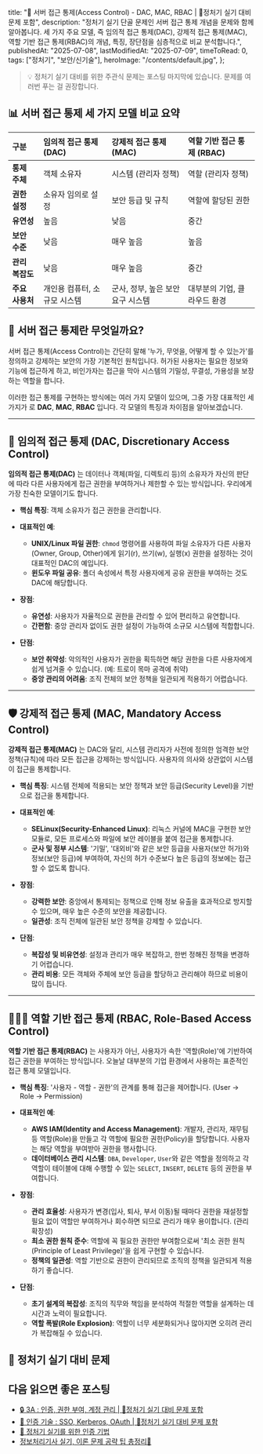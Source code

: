 
  title:
    "🔐 서버 접근 통제(Access Control) - DAC, MAC, RBAC | 🚀정처기 실기 대비 문제 포함",
  description:
    "정처기 실기 단골 문제인 서버 접근 통제 개념을 문제와 함께 알아봅니다. 세 가지 주요 모델, 즉 임의적 접근 통제(DAC), 강제적 접근 통제(MAC), 역할 기반 접근 통제(RBAC)의 개념, 특징, 장단점을 심층적으로 비교 분석합니다.",
  publishedAt: "2025-07-08",
  lastModifiedAt: "2025-07-09",
  timeToRead: 0,
  tags: ["정처기", "보안/신기술"],
  heroImage: "/contents/default.jpg",
};

> 💡 정처기 실기 대비를 위한 주관식 문제는 포스팅 마지막에 있습니다. 문제를 여러번 푸는 걸 권장합니다.

## 📊 서버 접근 통제 세 가지 모델 비교 요약

| 구분            | **임의적 접근 통제 (DAC)**   | **강제적 접근 통제 (MAC)**        | **역할 기반 접근 통제 (RBAC)** |
| :-------------- | :--------------------------- | :-------------------------------- | :----------------------------- |
| **통제 주체**   | 객체 소유자                  | 시스템 (관리자 정책)              | 역할 (관리자 정책)             |
| **권한 설정**   | 소유자 임의로 설정           | 보안 등급 및 규칙                 | 역할에 할당된 권한             |
| **유연성**      | 높음                         | 낮음                              | 중간                           |
| **보안 수준**   | 낮음                         | 매우 높음                         | 높음                           |
| **관리 복잡도** | 낮음                         | 매우 높음                         | 중간                           |
| **주요 사용처** | 개인용 컴퓨터, 소규모 시스템 | 군사, 정부, 높은 보안 요구 시스템 | 대부분의 기업, 클라우드 환경   |

## 🧐 서버 접근 통제란 무엇일까요?

서버 접근 통제(Access Control)는 간단히 말해 '누가, 무엇을, 어떻게 할 수 있는가'를 정의하고 강제하는 보안의 가장 기본적인 원칙입니다. 허가된 사용자는 필요한 정보와 기능에 접근하게 하고, 비인가자는 접근을 막아 시스템의 기밀성, 무결성, 가용성을 보장하는 역할을 합니다.

이러한 접근 통제를 구현하는 방식에는 여러 가지 모델이 있으며, 그중 가장 대표적인 세 가지가 로 **DAC**, **MAC**, **RBAC** 입니다. 각 모델의 특징과 차이점을 알아보겠습니다.

---

## 📝 임의적 접근 통제 (DAC, Discretionary Access Control)

**임의적 접근 통제(DAC)** 는 데이터나 객체(파일, 디렉토리 등)의 소유자가 자신의 판단에 따라 다른 사용자에게 접근 권한을 부여하거나 제한할 수 있는 방식입니다. 우리에게 가장 친숙한 모델이기도 합니다.

- **핵심 특징**: 객체 소유자가 접근 권한을 관리합니다.
- **대표적인 예**:

  - **UNIX/Linux 파일 권한**: `chmod` 명령어를 사용하여 파일 소유자가 다른 사용자(Owner, Group, Other)에게 읽기(r), 쓰기(w), 실행(x) 권한을 설정하는 것이 대표적인 DAC의 예입니다.
  - **윈도우 파일 공유**: 폴더 속성에서 특정 사용자에게 공유 권한을 부여하는 것도 DAC에 해당합니다.

- **장점**:

  - **유연성**: 사용자가 자율적으로 권한을 관리할 수 있어 편리하고 유연합니다.
  - **간편함**: 중앙 관리자 없이도 권한 설정이 가능하여 소규모 시스템에 적합합니다.

- **단점**:
  - **보안 취약성**: 악의적인 사용자가 권한을 획득하면 해당 권한을 다른 사용자에게 쉽게 넘겨줄 수 있습니다. (예: 트로이 목마 공격에 취약)
  - **중앙 관리의 어려움**: 조직 전체의 보안 정책을 일관되게 적용하기 어렵습니다.

---

## 🛡️ 강제적 접근 통제 (MAC, Mandatory Access Control)

**강제적 접근 통제(MAC)** 는 DAC와 달리, 시스템 관리자가 사전에 정의한 엄격한 보안 정책(규칙)에 따라 모든 접근을 강제하는 방식입니다. 사용자의 의사와 상관없이 시스템이 접근을 통제합니다.

- **핵심 특징**: 시스템 전체에 적용되는 보안 정책과 보안 등급(Security Level)을 기반으로 접근을 통제합니다.
- **대표적인 예**:

  - **SELinux(Security-Enhanced Linux)**: 리눅스 커널에 MAC을 구현한 보안 모듈로, 모든 프로세스와 파일에 보안 레이블을 붙여 접근을 통제합니다.
  - **군사 및 정부 시스템**: '기밀', '대외비'와 같은 보안 등급을 사용자(보안 허가)와 정보(보안 등급)에 부여하여, 자신의 허가 수준보다 높은 등급의 정보에는 접근할 수 없도록 합니다.

- **장점**:

  - **강력한 보안**: 중앙에서 통제되는 정책으로 인해 정보 유출을 효과적으로 방지할 수 있으며, 매우 높은 수준의 보안을 제공합니다.
  - **일관성**: 조직 전체에 일관된 보안 정책을 강제할 수 있습니다.

- **단점**:
  - **복잡성 및 비유연성**: 설정과 관리가 매우 복잡하고, 한번 정해진 정책을 변경하기 어렵습니다.
  - **관리 비용**: 모든 객체와 주체에 보안 등급을 할당하고 관리해야 하므로 비용이 많이 듭니다.

---

## 🧑‍🤝‍🧑 역할 기반 접근 통제 (RBAC, Role-Based Access Control)

**역할 기반 접근 통제(RBAC)** 는 사용자가 아닌, 사용자가 속한 '역할(Role)'에 기반하여 접근 권한을 부여하는 방식입니다. 오늘날 대부분의 기업 환경에서 사용하는 표준적인 접근 통제 모델입니다.

- **핵심 특징**: '사용자 - 역할 - 권한'의 관계를 통해 접근을 제어합니다. (User → Role → Permission)
- **대표적인 예**:

  - **AWS IAM(Identity and Access Management)**: 개발자, 관리자, 재무팀 등 역할(Role)을 만들고 각 역할에 필요한 권한(Policy)을 할당합니다. 사용자는 해당 역할을 부여받아 권한을 행사합니다.
  - **데이터베이스 관리 시스템**: `DBA`, `Developer`, `User`와 같은 역할을 정의하고 각 역할이 테이블에 대해 수행할 수 있는 `SELECT`, `INSERT`, `DELETE` 등의 권한을 부여합니다.

- **장점**:

  - **관리 효율성**: 사용자가 변경(입사, 퇴사, 부서 이동)될 때마다 권한을 재설정할 필요 없이 역할만 부여하거나 회수하면 되므로 관리가 매우 용이합니다. (관리 확장성)
  - **최소 권한 원칙 준수**: 역할에 꼭 필요한 권한만 부여함으로써 '최소 권한 원칙(Principle of Least Privilege)'을 쉽게 구현할 수 있습니다.
  - **정책의 일관성**: 역할 기반으로 권한이 관리되므로 조직의 정책을 일관되게 적용하기 좋습니다.

- **단점**:
  - **초기 설계의 복잡성**: 조직의 직무와 책임을 분석하여 적절한 역할을 설계하는 데 시간과 노력이 필요합니다.
  - **역할 폭발(Role Explosion)**: 역할이 너무 세분화되거나 많아지면 오히려 관리가 복잡해질 수 있습니다.

## 📝 정처기 실기 대비 문제

<ProblemAnswer
  problem="시스템 객체의 접근을 개인 또는 그룹의 식별자에 기반을 둔 방법, 어떤 종류의 접근을 가진 사용자가 다른 사용자에게 자신의 판단에 따라 권한을 허용하는 접근 제어 방식은?"
  correctAnswer="임의적 접근 통제(DAC)"
/>

<ProblemAnswer
  problem="규칙 기반 접근 통제 정책으로 객체에 포함된 정보의 허용 등급과 접근 정보에 대하여 주체가 갖는 접근 허가 권한에 근거하여 객체에 대한 접근을 제한하는 방법은?"
  correctAnswer="강제적 접근 통제(MAC)"
/>

<ProblemAnswer
  problem="중앙 관리자가 사용자와 시스템의 상호관계를 통제하며 조직 내 맡은 역할에 기초하여 자원에 대한 접근을 제한하는 방법은?"
  correctAnswer="역할 기반 접근 통제(RBAC)"
/>

<ProblemAnswer
  problem="신분 기반 접근 통제 정책으로, 주체나 그룹의 신분에 근거하여 객체에 대한 접근을 제한하는 방법은?"
  correctAnswer="임의적 접근 통제(DAC)"
/>

## 다음 읽으면 좋은 포스팅

- [🔒 3A : 인증, 권한 부여, 계정 관리 | 🚀정처기 실기 대비 문제 포함](/ko/blog/aaa-authentication-authorization-accounting)
- [🔐 인증 기술 : SSO, Kerberos, OAuth | 🚀정처기 실기 대비 문제 포함](/ko/blog/authentication-technologies)
- [🔐 정처기 실기를 위한 인증 기법](/ko/blog/authentication-for-exam)
- [정보처리기사 실기, 이론 문제 공략 팁 총정리📝](/ko/blog/korean-information-processing-engineer-practical-exam-strategy)
